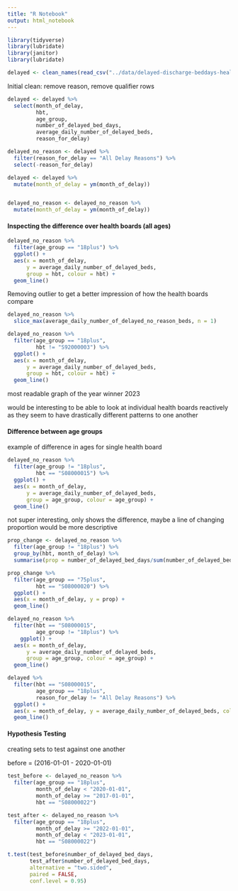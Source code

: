 ```yaml
---
title: "R Notebook"
output: html_notebook
---
```


```r
library(tidyverse)
library(lubridate)
library(janitor)
library(lubridate)
```


```r
delayed <- clean_names(read_csv("../data/delayed-discharge-beddays-health-board.csv"))
```

Initial clean:    remove reason, remove qualifier rows


```r
delayed <- delayed %>% 
  select(month_of_delay,
         hbt,
         age_group,
         number_of_delayed_bed_days,
         average_daily_number_of_delayed_beds,
         reason_for_delay)
```



```r
delayed_no_reason <- delayed %>% 
  filter(reason_for_delay == "All Delay Reasons") %>% 
  select(-reason_for_delay)
```




```r
delayed <- delayed %>% 
  mutate(month_of_delay = ym(month_of_delay))


delayed_no_reason <- delayed_no_reason %>% 
  mutate(month_of_delay = ym(month_of_delay))
```



#### Inspecting the difference over health boards (all ages)

```r
delayed_no_reason %>% 
  filter(age_group == "18plus") %>% 
  ggplot() +
  aes(x = month_of_delay,
      y = average_daily_number_of_delayed_beds,
      group = hbt, colour = hbt) +
  geom_line()
```



Removing outlier to get a better impression of how the health boards compare

```r
delayed_no_reason %>% 
  slice_max(average_daily_number_of_delayed_no_reason_beds, n = 1)
```


```r
delayed_no_reason %>% 
  filter(age_group == "18plus",
         hbt != "S92000003") %>% 
  ggplot() +
  aes(x = month_of_delay,
      y = average_daily_number_of_delayed_beds,
      group = hbt, colour = hbt) +
  geom_line()
```

most readable graph of the year winner 2023

would be interesting to be able to look at individual health boards reactively as they seem to have
drastically different patterns to one another





#### Difference between age groups

example of difference in ages for single health board

```r
delayed_no_reason %>% 
  filter(age_group != "18plus",
         hbt == "S08000015") %>% 
  ggplot() +
  aes(x = month_of_delay,
      y = average_daily_number_of_delayed_beds,
      group = age_group, colour = age_group) +
  geom_line()
```


not super interesting, only shows the difference, maybe a line of changing proportion would be more
descriptive

```r
prop_change <- delayed_no_reason %>% 
  filter(age_group != "18plus") %>% 
  group_by(hbt, month_of_delay) %>%
  summarise(prop = number_of_delayed_bed_days/sum(number_of_delayed_bed_days), age_group)
```

```r
prop_change %>% 
  filter(age_group == "75plus",
         hbt == "S08000020") %>% 
  ggplot() +
  aes(x = month_of_delay, y = prop) +
  geom_line()
```








```r
delayed_no_reason %>%
  filter(hbt == "S08000015",
         age_group != "18plus") %>% 
    ggplot() +
  aes(x = month_of_delay,
      y = average_daily_number_of_delayed_beds,
      group = age_group, colour = age_group) +
  geom_line()
```




```r
delayed %>% 
  filter(hbt == "S08000015",
         age_group == "18plus",
         reason_for_delay != "All Delay Reasons") %>% 
  ggplot() +
  aes(x = month_of_delay, y = average_daily_number_of_delayed_beds, colour = reason_for_delay) +
  geom_line()
```



#### Hypothesis Testing


creating sets to test against one another

before = (2016-01-01   -    2020-01-01)



```r
test_before <- delayed_no_reason %>% 
  filter(age_group == "18plus",
         month_of_delay < "2020-01-01",
         month_of_delay >= "2017-01-01",
         hbt == "S08000022")
```

```r
test_after <- delayed_no_reason %>% 
  filter(age_group == "18plus",
         month_of_delay >= "2022-01-01",
         month_of_delay < "2023-01-01",
         hbt == "S08000022")
```



```r
t.test(test_before$number_of_delayed_bed_days,
       test_after$number_of_delayed_bed_days,
       alternative = "two.sided",
       paired = FALSE,
       conf.level = 0.95)
```

